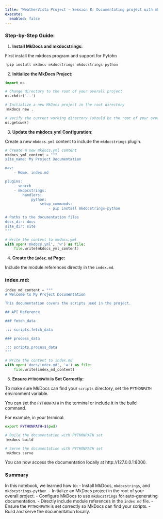 ```yaml
---
title: "WeatherVista Project - Session 8: Documentating project with mkdocs and doctest"
execute: 
  enabled: false
---
```


### Step-by-Step Guide:


1. **Install MkDocs and mkdocstrings:**

First install the mkdocs program and support for Pytohn

```python
!pip install mkdocs mkdocstrings mkdocstrings-python
```

2. **Initialize the MkDocs Project:**

```python
import os

# Change directory to the root of your overall project
os.chdir('..')

# Initialize a new MkDocs project in the root directory
!mkdocs new .

# Verify the current working directory (should be the root of your overall project)
os.getcwd()
```


3. **Update the mkdocs.yml Configuration:**

Create a new `mkdocs.yml` content to include the `mkdocstrings` plugin.

```python
# Create a new mkdocs.yml content
mkdocs_yml_content = """
site_name: My Project Documentation

nav:
    - Home: index.md

plugins:
    - search
    - mkdocstrings:
        handlers:
            python:
                setup_commands:
                    - pip install mkdocstrings-python

# Paths to the documentation files
docs_dir: docs
site_dir: site
"""

# Write the content to mkdocs.yml
with open('mkdocs.yml', 'w') as file:
    file.write(mkdocs_yml_content)
```

4. **Create the `index.md` Page:**

Include the module references directly in the `index.md`.

### index.md:

```python
index_md_content = """
# Welcome to My Project Documentation

This documentation covers the scripts used in the project.

## API Reference

### fetch_data

::: scripts.fetch_data

### process_data

::: scripts.process_data
"""

# Write the content to index.md
with open('docs/index.md', 'w') as file:
    file.write(index_md_content)
```

5. **Ensure `PYTHONPATH` is Set Correctly:**

To make sure MkDocs can find your `scripts` directory, set the `PYTHONPATH` environment variable.

You can set the `PYTHONPATH` in the terminal or include it in the build command.

For example, in your terminal:

```bash
export PYTHONPATH=$(pwd)
```


```python
# Build the documentation with PYTHONPATH set
!mkdocs build

# Serve the documentation with PYTHONPATH set
!mkdocs serve
```

You can now access the documentation locally at http://127.0.0.1:8000.


### Summary

In this notebook, we learned how to:
- Install MkDocs, `mkdocstrings`, and `mkdocstrings-python`.
- Initialize an MkDocs project in the root of your overall project.
- Configure MkDocs to use `mkdocstrings` for auto-generating documentation.
- Directly include module references in the `index.md` file.
- Ensure the `PYTHONPATH` is set correctly so MkDocs can find your scripts.
- Build and serve the documentation locally.

